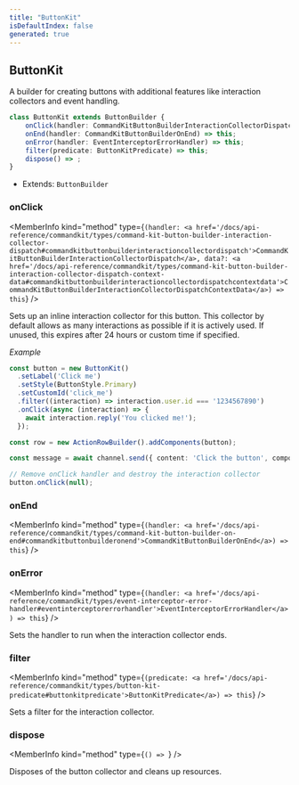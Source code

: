 ```yaml
---
title: "ButtonKit"
isDefaultIndex: false
generated: true
---
```



<!-- This file was generated from the CommandKit source. Do not modify. Instead, re-run the "docgen" script -->


## ButtonKit

<GenerationInfo sourceFile="packages/commandkit/src/components/interactive/button/ButtonKit.ts" sourceLine="64" packageName="commandkit" />

A builder for creating buttons with additional features like interaction collectors and event handling.

```ts title="Signature"
class ButtonKit extends ButtonBuilder {
    onClick(handler: CommandKitButtonBuilderInteractionCollectorDispatch, data?: CommandKitButtonBuilderInteractionCollectorDispatchContextData) => this;
    onEnd(handler: CommandKitButtonBuilderOnEnd) => this;
    onError(handler: EventInterceptorErrorHandler) => this;
    filter(predicate: ButtonKitPredicate) => this;
    dispose() => ;
}
```
* Extends: <code>ButtonBuilder</code>



<div className="members-wrapper">

### onClick

<MemberInfo kind="method" type={`(handler: <a href='/docs/api-reference/commandkit/types/command-kit-button-builder-interaction-collector-dispatch#commandkitbuttonbuilderinteractioncollectordispatch'>CommandKitButtonBuilderInteractionCollectorDispatch</a>, data?: <a href='/docs/api-reference/commandkit/types/command-kit-button-builder-interaction-collector-dispatch-context-data#commandkitbuttonbuilderinteractioncollectordispatchcontextdata'>CommandKitButtonBuilderInteractionCollectorDispatchContextData</a>) => this`}   />

Sets up an inline interaction collector for this button. This collector by default allows as many interactions as possible if it is actively used.
If unused, this expires after 24 hours or custom time if specified.



*Example*

```ts
const button = new ButtonKit()
  .setLabel('Click me')
  .setStyle(ButtonStyle.Primary)
  .setCustomId('click_me')
  .filter((interaction) => interaction.user.id === '1234567890')
  .onClick(async (interaction) => {
    await interaction.reply('You clicked me!');
  });

const row = new ActionRowBuilder().addComponents(button);

const message = await channel.send({ content: 'Click the button', components: [row] });

// Remove onClick handler and destroy the interaction collector
button.onClick(null);
```
### onEnd

<MemberInfo kind="method" type={`(handler: <a href='/docs/api-reference/commandkit/types/command-kit-button-builder-on-end#commandkitbuttonbuilderonend'>CommandKitButtonBuilderOnEnd</a>) => this`}   />


### onError

<MemberInfo kind="method" type={`(handler: <a href='/docs/api-reference/commandkit/types/event-interceptor-error-handler#eventinterceptorerrorhandler'>EventInterceptorErrorHandler</a>) => this`}   />

Sets the handler to run when the interaction collector ends.
### filter

<MemberInfo kind="method" type={`(predicate: <a href='/docs/api-reference/commandkit/types/button-kit-predicate#buttonkitpredicate'>ButtonKitPredicate</a>) => this`}   />

Sets a filter for the interaction collector.
### dispose

<MemberInfo kind="method" type={`() => `}   />

Disposes of the button collector and cleans up resources.


</div>
